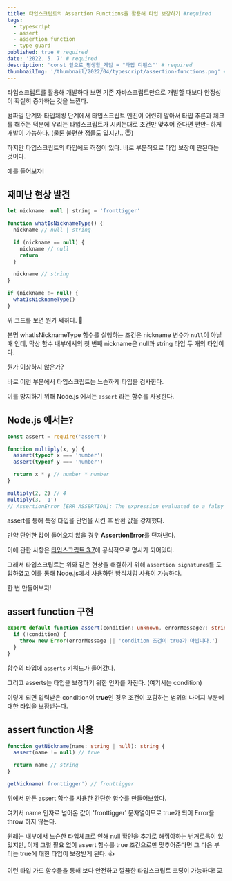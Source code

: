 ```yaml
---
title: 타입스크립트의 Assertion Functions을 활용해 타입 보장하기 #required
tags:
  - typescript
  - assert
  - assertion function
  - type guard
published: true # required
date: '2022. 5. 7' # required
description: 'const 앞으로_평생할_게임 = "타입 디펜스"' # required
thumbnailImg: '/thumbnail/2022/04/typescript/assertion-functions.png' # required
---
```


타입스크립트를 활용해 개발하다 보면 기존 자바스크립트만으로 개발할 때보다 안정성이 확실히 증가하는 것을 느낀다.

컴파일 단계와 타입체킹 단계에서 타입스크립트 엔진이 어련히 알아서 타입 추론과 체크를 해주는 덕분에 우리는 타입스크립트가 시키는대로 조건만 맞추어 준다면 편안- 하게 개발이 가능하다. (물론 불편한 점들도 있지만.. 😇)

하지만 타입스크립트의 타입에도 허점이 있다.
바로 부분적으로 타입 보장이 안된다는 것이다.

예를 들어보자!

## 재미난 현상 발견

```javascript
let nickname: null | string = 'fronttigger'

function whatIsNicknameType() {
  nickname // null | string

  if (nickname == null) {
    nickname // null
    return
  }

  nickname // string
}

if (nickname != null) {
  whatIsNicknameType()
}
```

위 코드를 보면 뭔가 쎄하다. 🤔

분명 whatIsNicknameType 함수를 실행하는 조건은 nickname 변수가 `null`이 아닐 때 인데, 막상 함수 내부에서의 첫 번째 nickname은 null과 string 타입 두 개의 타입이다.

뭔가 이상하지 않은가?

바로 이런 부분에서 타입스크립트는 느슨하게 타입을 검사한다.

이를 방지하기 위해 Node.js 에서는 `assert` 라는 함수를 사용한다.

## Node.js 에서는?

```typescript
const assert = require('assert')

function multiply(x, y) {
  assert(typeof x === 'number')
  assert(typeof y === 'number')

  return x * y // number * number
}

multiply(2, 2) // 4
multiply(3, '1')
// AssertionError [ERR_ASSERTION]: The expression evaluated to a falsy value: assert(typeof y === 'number')
```

assert를 통해 특정 타입을 단언을 시킨 후 반환 값을 강제했다.

만약 단언한 값이 들어오지 않을 경우 **AssertionError**를 던져낸다.

이에 관한 사항은 [타입스크립트 3.7](https://www.typescriptlang.org/docs/handbook/release-notes/typescript-3-7.html#assertion-functions)에 공식적으로 명시가 되어있다.

그래서 타입스크립트는 위와 같은 현상을 해결하기 위해 `assertion signatures`를 도입하였고 이를 통해 Node.js에서 사용하던 방식처럼 사용이 가능하다.

한 번 만들어보자!

## assert function 구현

```typescript
export default function assert(condition: unknown, errorMessage?: string): asserts condition {
  if (!condition) {
    throw new Error(errorMessage || 'condition 조건이 true가 아닙니다.')
  }
}
```

함수의 타입에 `asserts` 키워드가 들어갔다.

그리고 asserts는 타입을 보장하기 위한 인자를 가진다. (여기서는 condition)

이렇게 되면 입력받은 condition이 **true**인 경우 조건이 포함하는 범위의 나머지 부분에 대한 타입을 보장받는다.

## assert function 사용

```typescript
function getNickname(name: string | null): string {
  assert(name != null) // true

  return name // string
}

getNickname('fronttigger') // fronttigger
```

위에서 만든 assert 함수를 사용한 간단한 함수를 만들어보았다.

여기서 name 인자로 넘어온 값이 'fronttigger' 문자열이므로 true가 되어 Error을 throw 하지 않는다.

원래는 내부에서 느슨한 타입체크로 인해 null 확인을 추가로 해줘야하는 번거로움이 있었지만, 이제 그럴 필요 없이 assert 함수를 true 조건으로만 맞추어준다면 그 다음 부터는 true에 대한 타입이 보장받게 된다. 👍

이런 타입 가드 함수들을 통해 보다 안전하고 깔끔한 타입스크립트 코딩이 가능하다! 💻
